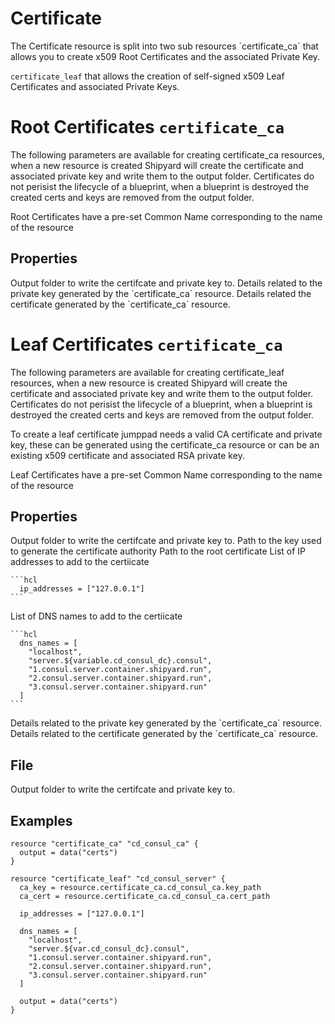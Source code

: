 
# Certificate

<Intro>
The Certificate resource is split into two sub resources `certificate_ca` that 
allows you to create x509 Root Certificates and the associated Private Key. 

`certificate_leaf` that allows the creation of self-signed x509 Leaf Certificates 
and associated Private Keys.
</Intro>

# Root Certificates `certificate_ca`

<Intro>
The following parameters are available for creating certificate_ca resources, 
when a new resource is created Shipyard will create the certificate and associated 
private key and write them to the output folder. Certificates do not perisist 
the lifecycle of a blueprint, when a blueprint is destroyed the created certs
and keys are removed from the output folder.

Root Certificates have a pre-set Common Name corresponding to the name of the resource
</Intro>

## Properties

<Properties>
  <Property name="output" type="string" required="true" value=""> 
    Output folder to write the certifcate and private key to.
  </Property>

  <Property name="key" type="#file" value="" readonly> 
    Details related to the private key generated by the `certificate_ca` resource.
  </Property>
  
  <Property name="certificate" type="#file" value="" readonly> 
    Details related the certificate generated by the `certificate_ca` resource.
  </Property>
</Properties>

<MetaProperties/>

# Leaf Certificates `certificate_ca`

<Intro>
The following parameters are available for creating certificate_leaf resources, 
when a new resource is created Shipyard will create the certificate and associated 
private key and write them to the output folder. Certificates do not perisist the 
lifecycle of a blueprint, when a blueprint is destroyed the created certs and 
keys are removed from the output folder.

To create a leaf certificate jumppad needs a valid CA certificate and private
key, these can be generated using the certificate_ca resource or can be an 
existing x509 certificate and associated RSA private key.

Leaf Certificates have a pre-set Common Name corresponding to the name of the resource
</Intro>

## Properties

<Properties>
  <Property name="output" type="string" required="true" value=""> 
    Output folder to write the certifcate and private key to.
  </Property>
  
  <Property name="ca_key" type="string" required="true" value="">
    Path to the key used to generate the certificate authority  
  </Property>
  
  <Property name="ca_cert" type="string" required="true" value="">
    Path to the root certificate
  </Property>
  
  <Property name="ip_addresses" type="[]string" required="false" value="">
    List of IP addresses to add to the certiicate

    ```hcl
      ip_addresses = ["127.0.0.1"]
    ```
  </Property>
  
  <Property name="dns_names" type="[]string" required="false" value="">
    List of DNS names to add to the certiicate

    ```hcl
      dns_names = [
        "localhost",
        "server.${variable.cd_consul_dc}.consul",
        "1.consul.server.container.shipyard.run",
        "2.consul.server.container.shipyard.run",
        "3.consul.server.container.shipyard.run"
      ]
    ```
  </Property>

  <Property name="key" type="#file" value="" readonly> 
    Details related to the private key generated by the `certificate_ca` resource.
  </Property>
  
  <Property name="certificate" type="#file" value="" readonly> 
    Details related to the certificate generated by the `certificate_ca` resource.
  </Property>
</Properties>

## File

<Properties>
  <Property name="output" type="string" required="true" value=""> 
    Output folder to write the certifcate and private key to.
  </Property>
</Properties>

<MetaProperties/>

## Examples

```hcl
resource "certificate_ca" "cd_consul_ca" {
  output = data("certs")
}

resource "certificate_leaf" "cd_consul_server" {
  ca_key = resource.certificate_ca.cd_consul_ca.key_path
  ca_cert = resource.certificate_ca.cd_consul_ca.cert_path

  ip_addresses = ["127.0.0.1"]

  dns_names = [
    "localhost",
    "server.${var.cd_consul_dc}.consul",
    "1.consul.server.container.shipyard.run",
    "2.consul.server.container.shipyard.run",
    "3.consul.server.container.shipyard.run"
  ]

  output = data("certs")
}
```